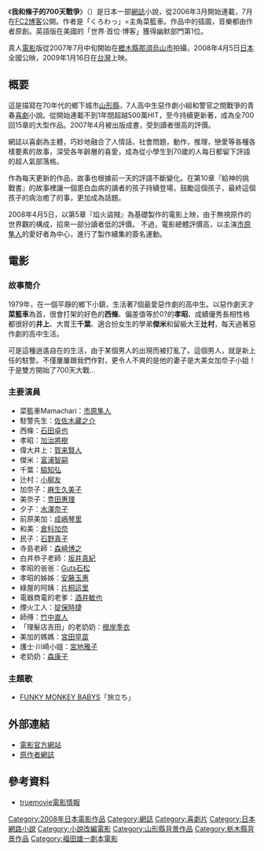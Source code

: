 {{noteTA
|1=zh-cn:博客; zh-hk:網誌; zh-sg:部落格; zh-tw:部落格;
}}
《'''我和條子的700天戰爭'''》（{{lang-ja|ぼくたちと駐在さんの700日戦争}}）是日本一部[[網誌|網誌]]小說，從2006年3月開始連載，7月在[[FC2博客|FC2博客]]公開。作者是「くろわっ」=主角菜籃車。作品中的插圖，音樂都由作者原創。英語版在美國的「世界·首位·博客」獲得幽默部門第1位。

真人[[電影|電影]]版從2007年7月中旬開始在[[櫪木縣|櫪木縣]][[那須烏山市|那須烏山市]]拍攝，2008年4月5日[[日本|日本]]全國公映，2009年1月16日在[[台灣|台灣]]上映。　

== 概要 ==
這是描寫在70年代的鄉下城市[[山形縣|山形縣]]，7人高中生惡作劇小組和警官之間戰爭的青春[[喜劇|喜劇]]小說。從開始連載不到1年間超越500萬HIT，至今持續更新著，成為全700回15章的大型作品。2007年4月被出版成書，受到讀者很高的評價。

網誌以喜劇為主體，巧妙地融合了人情話，社會問題，動作，推理，戀愛等各種各樣要素的故事，深受各年齡層的喜愛，成為從小學生到70歲的人每日都留下評語的超人氣部落格。

作為每天更新的作品，故事也根據前一天的評語不斷變化。在第10章『給神的挑戰書』的故事裡讓一個患白血病的讀者的孩子持續登場，鼓勵這個孩子，最終這個孩子的病治癒了的事，更加成為話題。

2008年4月5日，以第5章『焰火盜賊』為基礎製作的電影上映，由于無視原作的世界觀的構成，招來一部分讀者低的評價。 不過，電影總體評價高，以主演[[市原隼人|市原隼人]]的愛好者為中心，進行了製作續集的簽名運動。

== 電影 ==
{{Infobox Film
| name               = 我和條子的700天戰爭
| original_name      = {{lang|ja|ぼくたちと駐在さんの700日戦争}}
| image              = 700dayswar.jpg
| caption            = 台灣電影海報
| director           = 塚本連平
| writer             = 福田雄一
| starring           = [[市原隼人|市原隼人]]<br>[[佐佐木藏之介|佐佐木藏之介]]
| music              = Audio Highs
| cinematography     = 瀨川龍 
| editing            = 平川正治 
| distributor        = GAGA（日本）、三貝德（台灣）
| released           = {{JPN}}[[2008年4月|2008年4月5日]]<br>{{TWN}}2009年1月16日
| runtime            = 110 min
| country            = {{JPN}}
| language           = [[日語|日語]]
| budget             = 
| gross              =
| preceded_by        = 
| followed_by        = 
}}
=== 故事簡介 ===  

1979年，在一個平靜的鄉下小鎮，生活著7個最愛惡作劇的高中生。以惡作劇天才'''菜籃車'''為首，很會打架的好色的'''西條'''、偏差值等於0?的'''孝昭'''、成績優秀長相性格都很好的'''井上'''、大胃王'''千葉'''、適合扮女生的學弟'''傑米'''和留級大王'''辻村'''，每天過著惡作劇的高中生活。 

可是這種逍遙自在的生活，由于某個男人的出現而被打亂了。這個男人，就是新上任的駐警。不僅屢屢跟我們作對，更令人不爽的是他的妻子是大美女加奈子小姐！于是雙方開始了700天大戰…

=== 主要演員 ===
*菜籃車Mamachari：[[市原隼人|市原隼人]]
*駐警先生：[[佐佐木藏之介|佐佐木藏之介]]
*西條：[[石田卓也|石田卓也]]
*孝昭：[[加治將樹|加治將樹]]
*偉大井上：[[賀来賢人|賀来賢人]]
*傑米：[[富浦智嗣|富浦智嗣]]
*千葉：[[脇知弘|脇知弘]]
*辻村：[[小柳友|小柳友]]
*加奈子：[[麻生久美子|麻生久美子]]
*美奈子：[[豊田惠理|豊田惠理]]
*夕子：[[水澤奈子|水澤奈子]]
*前原美加：[[成嶋琴里|成嶋琴里]]
*和美：[[倉科加奈|倉科加奈]]
*民子：[[石野真子|石野真子]]
*寺島老師：[[森崎博之|森崎博之]]
*白井恭子老師：[[坂井真紀|坂井真紀]]
*孝昭的爸爸：[[Guts石松|Guts石松]]
*孝昭的姊姊：[[安藤玉惠|安藤玉惠]]
*綠屋的阿姨：[[片桐這里|片桐這里]]
*電器商電的老爹：[[酒井敏也|酒井敏也]]
*煙火工人：[[掟保時捷|掟保時捷]]
*師傅：[[竹中直人|竹中直人]]
*「理髮店吉田」的老奶奶：[[根岸季衣|根岸季衣]]
*美加的媽媽：[[宮田早苗|宮田早苗]]
*護士·川崎小姐：[[宮地雅子|宮地雅子]]
*老奶奶：[[森康子|森康子]]

=== 主題歌 ===
*[[FUNKY_MONKEY_BABYS|FUNKY MONKEY BABYS]]「旅立ち」

== 外部連結 ==   
* [https://web.archive.org/web/20091223074140/http://bokuchu.gaga.ne.jp/ 電影官方網站]{{ja}}
* [http://700days.blog69.fc2.com/ 原作者網誌] {{Wayback|url=http://700days.blog69.fc2.com/ |date=20191227143929 }}{{ja}}

== 參考資料 ==  
* [http://www.truemovie.com/2008moviedata/700dayswar.htm truemovie電影情報] {{Wayback|url=http://www.truemovie.com/2008moviedata/700dayswar.htm |date=20200906045823 }}

{{DEFAULTSORT:Bokutati to Chuuzaisan no 700hi Sensou}}
[[Category:2008年日本電影作品|Category:2008年日本電影作品]]
[[Category:網誌|Category:網誌]]
[[Category:喜劇片|Category:喜劇片]]
[[Category:日本網路小說|Category:日本網路小說]]
[[Category:小說改編電影|Category:小說改編電影]]
[[Category:山形縣背景作品|Category:山形縣背景作品]]
[[Category:栃木縣背景作品|Category:栃木縣背景作品]]
[[Category:福田雄一劇本電影|Category:福田雄一劇本電影]]